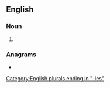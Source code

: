 ==English==

===Noun===
{{head|en|noun plural form}}

# {{plural of|concessionary|lang=en}}

===Anagrams===
* {{anagrams|en|concessionaires}}

[[Category:English plurals ending in "-ies"]]